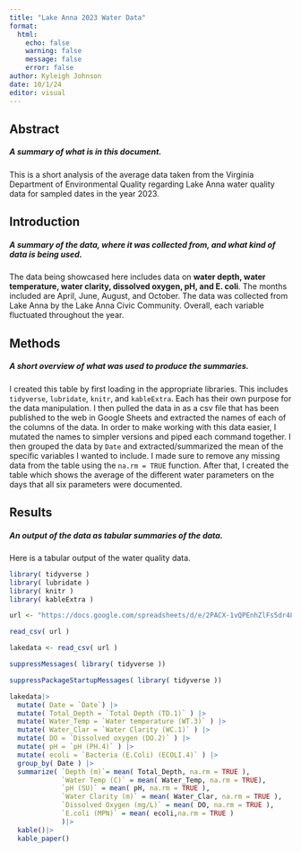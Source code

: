 ```yaml
---
title: "Lake Anna 2023 Water Data"
format: 
  html:
    echo: false
    warning: false
    message: false
    error: false
author: Kyleigh Johnson
date: 10/1/24
editor: visual
---
```


## Abstract

##### A summary of what is in this document.

This is a short analysis of the average data taken from the Virginia Department of Environmental Quality regarding Lake Anna water quality data for sampled dates in the year 2023.

## Introduction

##### A summary of the data, where it was collected from, and what kind of data is being used.

The data being showcased here includes data on **water depth, water temperature, water clarity, dissolved oxygen, pH, and E. coli**. The months included are April, June, August, and October. The data was collected from Lake Anna by the Lake Anna Civic Community. Overall, each variable fluctuated throughout the year.

## Methods

##### A short overview of what was used to produce the summaries.

I created this table by first loading in the appropriate libraries. This includes `tidyverse`, `lubridate`, `knitr`, and `kableExtra`. Each has their own purpose for the data manipulation. I then pulled the data in as a csv file that has been published to the web in Google Sheets and extracted the names of each of the columns of the data. In order to make working with this data easier, I mutated the names to simpler versions and piped each command together. I then grouped the data by `Date` and extracted/summarized the mean of the specific variables I wanted to include. I made sure to remove any missing data from the table using the `na.rm = TRUE` function. After that, I created the table which shows the average of the different water parameters on the days that all six parameters were documented.

## Results

##### An output of the data as tabular summaries of the data.

Here is a tabular output of the water quality data.

```r

library( tidyverse )
library( lubridate )
library( knitr )
library( kableExtra )

url <- "https://docs.google.com/spreadsheets/d/e/2PACX-1vQPEnhZlFs5dr48nepSsJF4iC4v3Ty2-vmt6e35dl9UagzcoxtYqGTe2CenfoNMDUxw225BS832FyHX/pub?output=csv"

read_csv( url )

lakedata <- read_csv( url )

suppressMessages( library( tidyverse ))

```


```r
suppressPackageStartupMessages( library( tidyverse ))

lakedata|>
  mutate( Date = `Date`) |>
  mutate( Total_Depth = `Total Depth (TD.1)` ) |>
  mutate( Water_Temp = `Water temperature (WT.3)` ) |>
  mutate( Water_Clar = `Water Clarity (WC.1)` ) |>
  mutate( DO = `Dissolved oxygen (DO.2)` ) |>
  mutate( pH = `pH (PH.4)` ) |>
  mutate( ecoli = `Bacteria (E.Coli) (ECOLI.4)` ) |>
  group_by( Date ) |>
  summarize( `Depth (m)`= mean( Total_Depth, na.rm = TRUE ),
             `Water Temp (C)` = mean( Water_Temp, na.rm = TRUE),
             `pH (SU)` = mean( pH, na.rm = TRUE ),
             `Water Clarity (m)` = mean( Water_Clar, na.rm = TRUE ),
             `Dissolved Oxygen (mg/L)` = mean( DO, na.rm = TRUE ),
             `E.coli (MPN)` = mean( ecoli,na.rm = TRUE )
             )|>
  kable()|>
  kable_paper()
```

